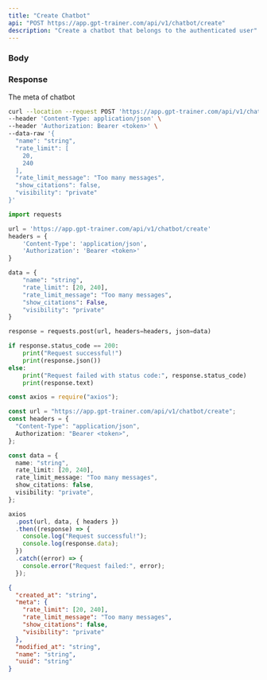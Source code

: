```yaml
---
title: "Create Chatbot"
api: "POST https://app.gpt-trainer.com/api/v1/chatbot/create"
description: "Create a chatbot that belongs to the authenticated user"
---
```


### Body

<ParamField body="name" type="string" required />
<ParamField body="visibility" type="string" />
<ParamField body="rate_limit" type="[number, number]" />
<ParamField body="rate_limit_message" type="string" />
<ParamField body="show_citations" type="boolean" />

### Response

<ResponseField name="created_at" type="string" />
<ResponseField name="meta" type="object">
  The meta of chatbot
  <Expandable title="Chatbot meta">
    <ResponseField name="rate_limit" type="[number, number]" />
    <ResponseField name="rate_limit_message" type="string" />
    <ResponseField name="show_citation" type="boolean" />
    <ResponseField name="visibility" type="string" />
  </Expandable>
</ResponseField>

<ResponseField name="modified_at" type="string" />
<ResponseField name="name" type="string" />
<ResponseField name="uuid" type="string" />

<RequestExample>

```bash Curl
curl --location --request POST 'https://app.gpt-trainer.com/api/v1/chatbot/create' \
--header 'Content-Type: application/json' \
--header 'Authorization: Bearer <token>' \
--data-raw '{
  "name": "string",
  "rate_limit": [
    20,
    240
  ],
  "rate_limit_message": "Too many messages",
  "show_citations": false,
  "visibility": "private"
}'
```

```py Python
import requests

url = 'https://app.gpt-trainer.com/api/v1/chatbot/create'
headers = {
    'Content-Type': 'application/json',
    'Authorization': 'Bearer <token>'
}

data = {
    "name": "string",
    "rate_limit": [20, 240],
    "rate_limit_message": "Too many messages",
    "show_citations": False,
    "visibility": "private"
}

response = requests.post(url, headers=headers, json=data)

if response.status_code == 200:
    print("Request successful!")
    print(response.json())
else:
    print("Request failed with status code:", response.status_code)
    print(response.text)
```

```ts JavaScript
const axios = require("axios");

const url = "https://app.gpt-trainer.com/api/v1/chatbot/create";
const headers = {
  "Content-Type": "application/json",
  Authorization: "Bearer <token>",
};

const data = {
  name: "string",
  rate_limit: [20, 240],
  rate_limit_message: "Too many messages",
  show_citations: false,
  visibility: "private",
};

axios
  .post(url, data, { headers })
  .then((response) => {
    console.log("Request successful!");
    console.log(response.data);
  })
  .catch((error) => {
    console.error("Request failed:", error);
  });
```

</RequestExample>

<ResponseExample>

```json Response
{
  "created_at": "string",
  "meta": {
    "rate_limit": [20, 240],
    "rate_limit_message": "Too many messages",
    "show_citations": false,
    "visibility": "private"
  },
  "modified_at": "string",
  "name": "string",
  "uuid": "string"
}
```

</ResponseExample>
